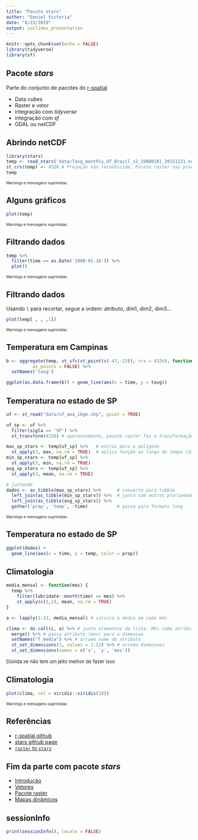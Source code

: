 ```yaml
---
title: "Pacote stars"
author: "Daniel Victoria"
date: "8/23/2019"
output: ioslides_presentation
---
```


```r
knitr::opts_chunk$set(echo = FALSE)
library(tidyverse)
library(sf)
```

## Pacote *stars*

Parte do conjunto de pacotes do [r-spatial](https://github.com/r-spatial)

- Data cubes
- Raster e vetor
- integração com *tidyverse*
- integração com *sf*
- GDAL ou netCDF

## Abrindo netCDF

```r
library(stars)
temp <- read_stars('data/Tavg_monthly_UT_Brazil_v2_19800101_20151231.nc')
st_crs(temp) <- 4326 # Projeção não reconhicida. Pacote raster nao precisa disso
temp
```
<font size=1>Warnings e mensagens suprimidas</font>

## Alguns gráficos
```r
plot(temp)
```
<font size=1>Warnings e mensagens suprimidas</font>

## Filtrando dados
```r
temp %>%
  filter(time == as.Date('1980-01-16')) %>%
  plot()
```
<font size=1>Warnings e mensagens suprimidas</font>

## Filtrando dados
Usando `[` para recortar, segue a ordem: atributo, dim1, dim2, dim3...
```r
plot(temp[ , , ,1])
```
<font size=1>Warnings e mensagens suprimidas</font>

## Temperatura em Campinas
```r
b <- aggregate(temp, st_sfc(st_point(c(-47,-23)), crs = 4326), function(x) x[1],
          as_points = FALSE) %>%
  setNames('tavg')

ggplot(as.data.frame(b)) + geom_line(aes(x = time, y = tavg))
```

## Temperatura no estado de SP
```r
uf <- st_read("data/uf_aea_ibge.shp", quiet = TRUE)

uf_sp <- uf %>%
  filter(sigla == 'SP') %>%
  st_transform(4326) # aparentemente, pacote raster faz a transformação automática

max_sp_stars <- temp[uf_sp] %>%   # extrai para o polígono
  st_apply(3, max, na.rm = TRUE)  # aplica função ao longo do tempo (dim = 3)
min_sp_stars <- temp[uf_sp] %>%
  st_apply(3, min, na.rm = TRUE)
avg_sp_stars <- temp[uf_sp] %>%
  st_apply(3, mean, na.rm = TRUE)

# juntando
dados <- as_tibble(max_sp_stars) %>%      # converte para tibble
  left_join(as_tibble(min_sp_stars)) %>%  # junta com outras proriedades
  left_join(as_tibble(avg_sp_stars)) %>%
  gather('prop', 'temp', -time)           # passa para formato long
```
<font size=1>Warnings e mensagens suprimidas</font>

## Temperatura no estado de SP
```r
ggplot(dados) +
  geom_line(aes(x = time, y = temp, color = prop))
```


## Climatologia
```r
media_mensal <- function(mes) {
  temp %>%
    filter(lubridate::month(time) == mes) %>%
    st_apply(c(1,2), mean, na.rm = TRUE)
}

a <- lapply(1:12, media_mensal) # calcula a média em cada mês

clima <- do.call(c, a) %>% # junta elementos da lista. Mês como atributo
  merge() %>% # passa atributo (mes) para a dimensao
  setNames("T_media") %>% # arruma nome do atributo
  st_set_dimensions(3, values = 1:12) %>% # arruma dimensoes
  st_set_dimensions(names = c('x', 'y', 'mes'))
```
<font size=2>Dúvida se não tem um jeito melhor de fazer isso</font>

## Climatologia
```r
plot(clima, col = viridis::viridis(10))
```
<font size=1>Warnings e mensagens suprimidas</font>

## Referências

- [r-spatial github](https://github.com/r-spatial)
- [stars github page](https://r-spatial.github.io/stars/)
- [`raster` to `stars`](https://github.com/r-spatial/stars/wiki/How-%60raster%60-functions-map-to-%60stars%60-functions)


## Fim da parte com pacote *stars*

- [Introdução](intro_mapas_r.html)
- [Vetores](dados_vetoriais.html)
- [Pacote raster](dados_raster.html)
- [Mapas dinâmicos](dinamicos.html)

## sessionInfo {.smaller}
```r
print(sessionInfo(), locale = FALSE)
```